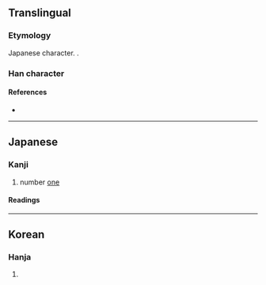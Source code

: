 {{character info/new}}
{{also|壹|弌}}
{{commonscat}}
==Translingual==

===Etymology===
Japanese {{w|shinjitai}} character. {{Han simp|壹|f=豆|t=匕}}.

===Han character===
{{Han char|rn=33|rad=士|as=04|sn=7|four=|canj=GBP|ids=⿳士冖匕}}

====References====
* {{Han ref|kx=0243.041|dkj=05647|dj=0483.080|hdz=10428.021|uh=58F1|ud=22769}}

----

==Japanese==
{{ja-kanji forms|壱|壹}}

===Kanji===
{{ja-kanji|grade=c|rs=士04|style=s|kyu=壹}}

# number [[one]]

====Readings====
{{ja-readings
|on=いち, いつ
|kun=ひと-つ
}}

----

==Korean==

===Hanja===
{{ko-hanja|hangeul=일|rv=il|mr=il}}

# {{defn|lang=ko|sort=士04}}